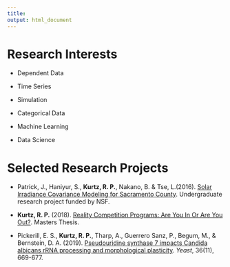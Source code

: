 ```yaml
---
title:
output: html_document
---
```


# Research Interests 

- Dependent Data

- Time Series

- Simulation 

- Categorical Data

- Machine Learning

- Data Science 



# Selected Research Projects

- Patrick, J., Haniyur, S., **Kurtz, R. P.**, Nakano, B. & Tse, L.(2016). [Solar Irradiance Covariance Modeling for Sacramento County](ResearchDocuments/RTG_1_Poster.pdf). Undergraduate research project funded by NSF. 

- **Kurtz, R. P.** (2018). [Reality Competition Programs: Are You In Or Are You Out?](ResearchDocuments/R Kurtz Final.pdf). Masters Thesis. 

- Pickerill, E. S., **Kurtz, R. P.**, Tharp, A., Guerrero Sanz, P., Begum, M., & Bernstein, D. A. (2019). [Pseudouridine synthase 7 impacts Candida albicans rRNA processing and morphological plasticity](ResearchDocuments/Yeast - 2019 - Pickerill - Pseudouridine synthase 7 impacts Candida albicans rRNA processing and morphological plasticity.pdf). *Yeast*, 36(11), 669-677.



